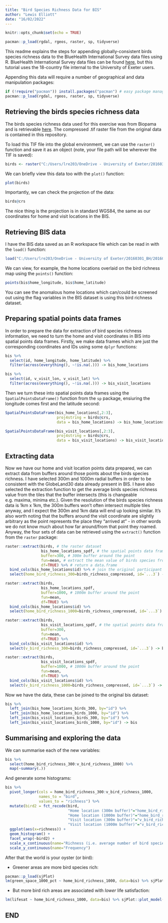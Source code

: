 ---
title: "Bird Species Richness Data for BIS"
author: "Lewis Elliott"
date: "16/02/2022"
---

```{r setup, include=FALSE}
knitr::opts_chunk$set(echo = TRUE)
```
```{r load-packages, include=FALSE}
pacman::p_load(rgdal, rgeos, raster, sp, tidyverse)
```

This readme explains the steps for appending globally-consistent birds species richness data to the BlueHealth International Survey data files using R. BlueHealth International Survey data files can be found [here](https://beta.ukdataservice.ac.uk/datacatalogue/studies/study?id=8874), but this tutorial uses the 18-country file internal to the University of Exeter users.

Appending this data will require a number of geographical and data manipulation packages:

```{r packages}
if (!require("pacman")) install.packages("pacman") # easy package management
pacman::p_load(rgdal, rgeos, raster, sp, tidyverse)
```

## Retrieving the birds species richness data

The birds species richness data used for this exercise was from Biopama and is retrievable [here](https://geonode-rris.biopama.org/layers/geonode:birds_richness_compressed#/). The compressed .tif raster file from the original data is contained in this repository.

To load this TIF file into the global environment, we can use the `raster()` function and save it as an object (note, your file path will be wherever the TIF is saved):

```{r load tif file}
birds <- raster("C:/Users/lre203/OneDrive - University of Exeter/20160301_BH/20160301_Survey/20170713_Data/Exposure Assessment/Bird Richness/birds_richness_compressed.TIF")
```

We can briefly view this data too with the `plot()` function:

```{r map of birds}
plot(birds)
```

Importantly, we can check the projection of the data:

```{r projection of birds}
birds@crs
```

The nice thing is the projection is in standard WGS84, the same as our coordinates for home and visit locations in the BIS.

## Retrieving BIS data

I have the BIS data saved as an R workspace file which can be read in with the `load()` function:

```{r load bis, eval=FALSE}
load("C:/Users/lre203/OneDrive - University of Exeter/20160301_BH/20160301_Survey/20170713_Data/Final Datasets/20200302_bis.RData")
```

We can view, for example, the home locations overlaid on the bird richness map using the `points()` function:

```{r overlay home locations}
points(bis$home_longitude, bis$home_latitude)
```

You can see the anomalous home locations which can/could be screened out using the flag variables in the BIS dataset is using this bird richness dataset.

## Preparing spatial points data frames

In order to prepare the data for extraction of bird species richness information, we need to turn the home and visit coordinates in BIS into spatial points data frames. Firstly, we make data frames which are just the corresponding coordinates and IDs using some `dplyr` functions:

```{r make concise data frames of bis coordinates, eval=F}
bis %>%
  select(id, home_longitude, home_latitude) %>%
  filter(across(everything(), ~!is.na(.))) -> bis_home_locations

bis %>%
  select(id, v_visit_lon, v_visit_lat) %>%
  filter(across(everything(), ~!is.na(.))) -> bis_visit_locations
```

Then we turn these into spatial points data frames using the `SpatialPointsDataFrame()` function from the `sp` package, ensiuring the longitude comes first and the latitude second:

```{r turn data frames into spdfs}
SpatialPointsDataFrame(bis_home_locations[,2:3],
                       proj4string = birds@crs,
                       data = bis_home_locations) -> bis_home_locations_spdf

SpatialPointsDataFrame(bis_visit_locations[,2:3],
                       proj4string = birds@crs,
                       data = bis_visit_locations) -> bis_visit_locations_spdf
```

## Extracting data

Now we have our home and visit location points data prepared, we can extract data from buffers around those points about the birds species richness. I have selected 300m and 1000m radial buffers in order to be consistent with the GlobeLand30 data already present in BIS. I have also selected the extraction function to get the average birds species richness value from the tiles that the buffer intersects (this is changeable e.g. maxima, minima etc.). Given the resolution of the birds species richness data is 1km x 1km, the 300m buffers won't often intersect multiple tiles anyway, and I expect the 300m and 1km data will end up looking similar. It's also worth noting that the buffers around the visit coordinate are slightly arbitrary as the point represents the place they "arrived at" - in other words we do not know much about how far around/from that point they roamed. Anyway, the four sets of data can be retrieved using the `extract()` function from the `raster` package:

```{r extracting data, eval=FALSE}
raster::extract(birds, # the raster dataset
                bis_home_locations_spdf, # the spatial points data frame with home locations
                buffer=300, # 300m buffer around the point
                fun=mean, # extract the mean value of birds species from the pixels which the buffer intersects
                df=TRUE) %>% # return a data.frame
  bind_cols(bis_home_locations$id) %>% # join the original participant IDs
  select(home_bird_richness_300=birds_richness_compressed, id=`...3`) -> bis_home_locations_birds_300

raster::extract(birds,
                bis_home_locations_spdf, 
                buffer=1000, # 1000m buffer around the point
                fun=mean, 
                df=TRUE) %>% 
  bind_cols(bis_home_locations$id) %>%
  select(home_bird_richness_1000=birds_richness_compressed, id=`...3`) -> bis_home_locations_birds_1000

raster::extract(birds, 
                bis_visit_locations_spdf, # the spatial points data frame with visit locations
                buffer=300, 
                fun=mean, 
                df=TRUE) %>% 
  bind_cols(bis_visit_locations$id) %>%
  select(v_bird_richness_300=birds_richness_compressed, id=`...3`) -> bis_visit_locations_birds_300

raster::extract(birds,
                bis_visit_locations_spdf, 
                buffer=1000, # 1000m buffer around the point
                fun=mean, 
                df=TRUE) %>% 
  bind_cols(bis_visit_locations$id) %>%
  select(v_bird_richness_1000=birds_richness_compressed, id=`...3`) -> bis_visit_locations_birds_1000
```

Now we have the data, these can be joined to the original bis dataset:

```{r join back to bis, eval=FALSE}
bis %>%
  left_join(bis_home_locations_birds_300, by="id") %>%
  left_join(bis_home_locations_birds_1000, by="id") %>%
  left_join(bis_visit_locations_birds_300, by="id") %>%
  left_join(bis_visit_locations_birds_1000, by="id") -> bis
```

## Summarising and exploring the data

We can summarise each of the new variables:

```{r summaries of bird data}
bis %>%
  select(home_bird_richness_300:v_bird_richness_1000) %>%
  map(~summary(.))
```

And generate some histograms:

```{r histograms of birds}
bis %>%
  pivot_longer(cols = home_bird_richness_300:v_bird_richness_1000,
               names_to = "bird",
               values_to = "richness") %>%
  mutate(bird2 = fct_recode(bird,
                            "Home location (300m buffer)"="home_bird_richness_300",
                            "Home location (1000m buffer)"="home_bird_richness_1000",
                            "Visit location (300m buffer)"="v_bird_richness_300",
                            "Visit location (1000m buffer)"="v_bird_richness_1000")) %>%
  ggplot(aes(x=richness)) +
  geom_histogram() +
  facet_wrap(~bird2) +
  scale_x_continuous(name="Richness (i.e. average number of bird species in the buffer)") +
  scale_y_continuous(name="Frequency")
```

After that the world is your oyster (or bird):

  - Greener areas are more bird species rich:
  
```{r linear model}
pacman::p_load(sjPlot)
lm(green_space_1000_pct ~ home_bird_richness_1000, data=bis) %>% sjPlot::plot_model(type="pred")
```
  
  - But more bird rich areas are associated with _lower_ life satisfaction:
  
```{r}
lm(lifesat ~ home_bird_richness_1000, data=bis) %>% sjPlot::plot_model(type="pred")
```
  
## END